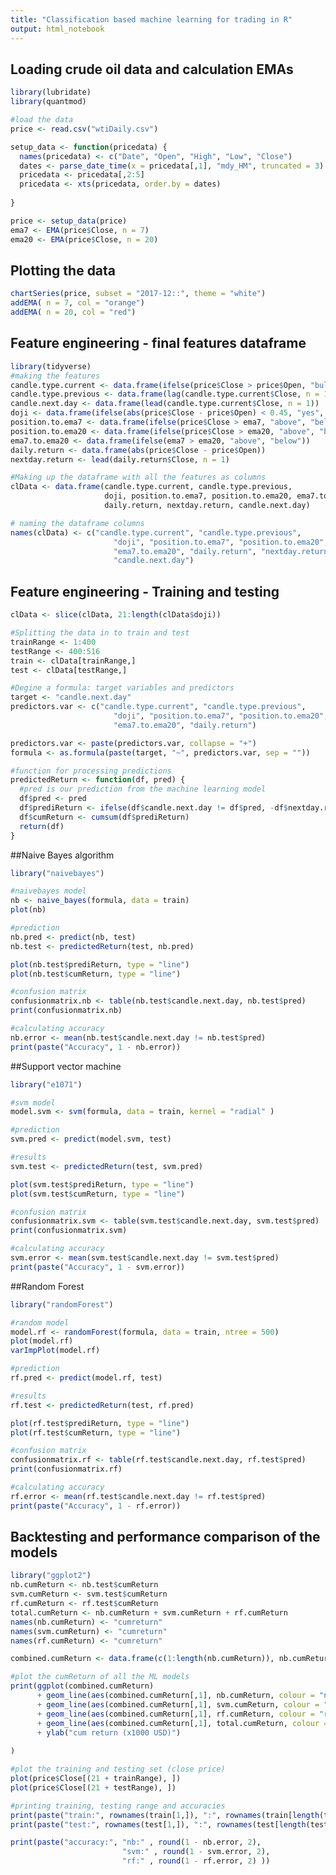 ```yaml
---
title: "Classification based machine learning for trading in R"
output: html_notebook
---
```


## Loading crude oil data and calculation EMAs
```r
library(lubridate)
library(quantmod)

#load the data
price <- read.csv("wtiDaily.csv")

setup_data <- function(pricedata) {
  names(pricedata) <- c("Date", "Open", "High", "Low", "Close")
  dates <- parse_date_time(x = pricedata[,1], "mdy_HM", truncated = 3)
  pricedata <- pricedata[,2:5]
  pricedata <- xts(pricedata, order.by = dates)
  
}

price <- setup_data(price)
ema7 <- EMA(price$Close, n = 7)
ema20 <- EMA(price$Close, n = 20)

```

## Plotting the data
```r
chartSeries(price, subset = "2017-12::", theme = "white")
addEMA( n = 7, col = "orange")
addEMA( n = 20, col = "red")

```

## Feature engineering - final features dataframe
```r
library(tidyverse)
#making the features
candle.type.current <- data.frame(ifelse(price$Close > price$Open, "bull", "bear"))
candle.type.previous <- data.frame(lag(candle.type.current$Close, n = 1))
candle.next.day <- data.frame(lead(candle.type.current$Close, n = 1))
doji <- data.frame(ifelse(abs(price$Close - price$Open) < 0.45, "yes", "no"))
position.to.ema7 <- data.frame(ifelse(price$Close > ema7, "above", "below"))
position.to.ema20 <- data.frame(ifelse(price$Close > ema20, "above", "below"))
ema7.to.ema20 <- data.frame(ifelse(ema7 > ema20, "above", "below"))
daily.return <- data.frame(abs(price$Close - price$Open))
nextday.return <- lead(daily.return$Close, n = 1)

#Making up the dataframe with all the features as columns
clData <- data.frame(candle.type.current, candle.type.previous,
                     doji, position.to.ema7, position.to.ema20, ema7.to.ema20,
                     daily.return, nextday.return, candle.next.day)

# naming the dataframe columns
names(clData) <- c("candle.type.current", "candle.type.previous",
                       "doji", "position.to.ema7", "position.to.ema20",
                       "ema7.to.ema20", "daily.return", "nextday.return", 
                       "candle.next.day")

```

## Feature engineering - Training and testing
```r
clData <- slice(clData, 21:length(clData$doji))

#Splitting the data in to train and test
trainRange <- 1:400
testRange <- 400:516
train <- clData[trainRange,]
test <- clData[testRange,]

#Degine a formula: target variables and predictors
target <- "candle.next.day"
predictors.var <- c("candle.type.current", "candle.type.previous",
                       "doji", "position.to.ema7", "position.to.ema20",
                       "ema7.to.ema20", "daily.return")

predictors.var <- paste(predictors.var, collapse = "+")
formula <- as.formula(paste(target, "~", predictors.var, sep = ""))

#function for processing predictions
predictedReturn <- function(df, pred) { 
  #pred is our prediction from the machine learning model
  df$pred <- pred
  df$prediReturn <- ifelse(df$candle.next.day != df$pred, -df$nextday.return, df$nextday.return)
  df$cumReturn <- cumsum(df$prediReturn)
  return(df)
}

```


##Naive Bayes algorithm
```r
library("naivebayes")

#naivebayes model
nb <- naive_bayes(formula, data = train)
plot(nb)

#prediction
nb.pred <- predict(nb, test)
nb.test <- predictedReturn(test, nb.pred)

plot(nb.test$prediReturn, type = "line")
plot(nb.test$cumReturn, type = "line")

#confusion matrix
confusionmatrix.nb <- table(nb.test$candle.next.day, nb.test$pred)
print(confusionmatrix.nb)

#calculating accuracy
nb.error <- mean(nb.test$candle.next.day != nb.test$pred)
print(paste("Accuracy", 1 - nb.error))
```

##Support vector machine
```r
library("e1071")

#svm model
model.svm <- svm(formula, data = train, kernel = "radial" )

#prediction
svm.pred <- predict(model.svm, test)

#results
svm.test <- predictedReturn(test, svm.pred)

plot(svm.test$prediReturn, type = "line")
plot(svm.test$cumReturn, type = "line")

#confusion matrix
confusionmatrix.svm <- table(svm.test$candle.next.day, svm.test$pred)
print(confusionmatrix.svm)

#calculating accuracy
svm.error <- mean(svm.test$candle.next.day != svm.test$pred)
print(paste("Accuracy", 1 - svm.error))

```

##Random Forest
```r
library("randomForest")

#random model
model.rf <- randomForest(formula, data = train, ntree = 500)
plot(model.rf)
varImpPlot(model.rf)

#prediction
rf.pred <- predict(model.rf, test)

#results
rf.test <- predictedReturn(test, rf.pred)

plot(rf.test$prediReturn, type = "line")
plot(rf.test$cumReturn, type = "line")

#confusion matrix
confusionmatrix.rf <- table(rf.test$candle.next.day, rf.test$pred)
print(confusionmatrix.rf)

#calculating accuracy
rf.error <- mean(rf.test$candle.next.day != rf.test$pred)
print(paste("Accuracy", 1 - rf.error))
```

## Backtesting and performance comparison of the models
```r
library("ggplot2")
nb.cumReturn <- nb.test$cumReturn
svm.cumReturn <- svm.test$cumReturn
rf.cumReturn <- rf.test$cumReturn
total.cumReturn <- nb.cumReturn + svm.cumReturn + rf.cumReturn
names(nb.cumReturn) <- "cumreturn"
names(svm.cumReturn) <- "cumreturn"
names(rf.cumReturn) <- "cumreturn"

combined.cumReturn <- data.frame(c(1:length(nb.cumReturn)), nb.cumReturn, svm.cumReturn, rf.cumReturn, total.cumReturn)

#plot the cumReturn of all the ML models
print(ggplot(combined.cumReturn) 
      + geom_line(aes(combined.cumReturn[,1], nb.cumReturn, colour = "nb"))
      + geom_line(aes(combined.cumReturn[,1], svm.cumReturn, colour = "svm"))
      + geom_line(aes(combined.cumReturn[,1], rf.cumReturn, colour = "rf"))
      + geom_line(aes(combined.cumReturn[,1], total.cumReturn, colour = "total"))
      + ylab("cum return (x1000 USD)")
   
)

#plot the training and testing set (close price)
plot(price$Close[(21 + trainRange), ])
plot(price$Close[(21 + testRange), ])

#printing training, testing range and accuracies
print(paste("train:", rownames(train[1,]), ":", rownames(train[length(train$doji),])))
print(paste("test:", rownames(test[1,]), ":", rownames(test[length(test$doji),])))

print(paste("accuracy:", "nb:" , round(1 - nb.error, 2),
                         "svm:" , round(1 - svm.error, 2), 
                         "rf:" , round(1 - rf.error, 2) ))


```

